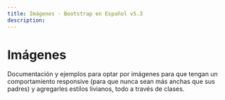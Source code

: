 ```yaml
---
title: Imágenes · Bootstrap en Español v5.3
description: 
---
```

# Imágenes

Documentación y ejemplos para optar por imágenes para que tengan un comportamiento responsive (para que nunca sean más anchas que sus padres) y agregarles estilos livianos, todo a través de clases.